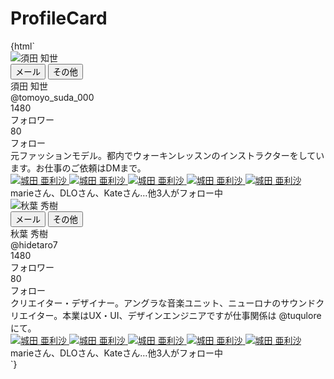 
<Meta title="Galleries/ProfileCard" />


# ProfileCard

<Canvas>
  <Story name="Default">
    {html`<div class="flex">
      <div class="jumpu-card w-80 mr-4">
        <div
          class="h-32 bg-center bg-cover"
          style="background-image: url(${bgImage});"
        ></div>
        <div class="relative py-2 px-4 flex justify-end align-center">
          <div
            class="jumpu-avatar absolute left-4 -top-10 border-4 border-white w-20 h-20"
          >
            <img src="${avatarImage}" alt="須田 知世" />
          </div>
          <div class="flex align-center gap-2">
            <button
              type="button"
              class="jumpu-icon-button"
              aria-describedby="tooltip-envelope"
            >
              <i class="fas fa-envelope"></i>
              <span id="tooltip-envelope" role="tooltip">メール</span>
            </button>
            <button
              type="button"
              class="jumpu-icon-button"
              aria-describedby="tooltip-etc"
            >
              <i class="fas fa-ellipsis-h"></i>
              <span id="tooltip-etc" role="tooltip">その他</span>
            </button>
          </div>
        </div>
        <div class="px-4 flex justify-between items-end">
          <div>
            須田 知世
            <div class="text-xxs text-gray-600">@tomoyo_suda_000</div>
          </div>
          <div class="flex">
            <div class="text-center text-sm mr-4">
              1480
              <div class="text-xxs text-gray-600">フォロワー</div>
            </div>
            <div class="text-center text-sm">
              80
              <div class="text-xxs text-gray-600">フォロー</div>
            </div>
          </div>
        </div>
        <div class="px-4 py-4 text-sm">
          元ファッションモデル。都内でウォーキンレッスンのインストラクターをしています。お仕事のご依頼はDMまで。
        </div>
        <div class="px-4 mb-4 flex">
          <a href="#" class="jumpu-avatar border-2 border-white w-10 h-10">
            <img src="${avatarImage}" alt="城田 亜利沙" />
          </a>
          <a
            href="#"
            class="jumpu-avatar -ml-2 border-2 border-white w-10 h-10"
          >
            <img src="${avatarImage}" alt="城田 亜利沙" />
          </a>
          <a
            href="#"
            class="jumpu-avatar -ml-2 border-2 border-white w-10 h-10"
          >
            <img src="${avatarImage}" alt="城田 亜利沙" />
          </a>
          <a
            href="#"
            class="jumpu-avatar -ml-2 border-2 border-white w-10 h-10"
          >
            <img src="${avatarImage}" alt="城田 亜利沙" />
          </a>
          <a
            href="#"
            class="jumpu-avatar -ml-2 border-2 border-white w-10 h-10"
          >
            <img src="${avatarImage}" alt="城田 亜利沙" />
          </a>
        </div>
        <div class="mb-4 px-4 text-gray-500 text-xs">
          marieさん、DLOさん、Kateさん…他3人がフォロー中
        </div>
      </div>
      <div class="jumpu-card w-80">
        <div
          class="h-32 bg-center bg-cover bg-gradient-to-r from-purple-400 via-pink-500 to-red-500"
        ></div>
        <div class="relative py-2 px-4 flex justify-end align-center">
          <div
            class="jumpu-avatar absolute left-4 -top-10 border-4 border-white w-20 h-20"
          >
            <img src="${avatarImage2}" alt="秋葉 秀樹" />
          </div>
          <div class="flex align-center gap-2">
            <button
              type="button"
              class="jumpu-icon-button"
              aria-describedby="tooltip-envelope"
            >
              <i class="fas fa-envelope"></i>
              <span id="tooltip-envelope" role="tooltip">メール</span>
            </button>
            <button
              type="button"
              class="jumpu-icon-button"
              aria-describedby="tooltip-etc"
            >
              <i class="fas fa-ellipsis-h"></i>
              <span id="tooltip-etc" role="tooltip">その他</span>
            </button>
          </div>
        </div>
        <div class="px-4 flex justify-between items-end">
          <div>
            秋葉 秀樹
            <div class="text-xxs text-gray-600">@hidetaro7</div>
          </div>
          <div class="flex">
            <div class="text-center text-sm mr-4">
              1480
              <div class="text-xxs text-gray-600">フォロワー</div>
            </div>
            <div class="text-center text-sm">
              80
              <div class="text-xxs text-gray-600">フォロー</div>
            </div>
          </div>
        </div>
        <div class="px-4 py-4 text-sm">
          クリエイター・デザイナー。アングラな音楽ユニット、ニューロナのサウンドクリエイター。本業はUX・UI、デザインエンジニアですが仕事関係は
          @tuqulore にて。
        </div>
        <div class="px-4 mb-4 flex">
          <a href="#" class="jumpu-avatar border-2 border-white w-10 h-10">
            <img src="${avatarImage}" alt="城田 亜利沙" />
          </a>
          <a
            href="#"
            class="jumpu-avatar -ml-2 border-2 border-white w-10 h-10"
          >
            <img src="${avatarImage}" alt="城田 亜利沙" />
          </a>
          <a
            href="#"
            class="jumpu-avatar -ml-2 border-2 border-white w-10 h-10"
          >
            <img src="${avatarImage}" alt="城田 亜利沙" />
          </a>
          <a
            href="#"
            class="jumpu-avatar -ml-2 border-2 border-white w-10 h-10"
          >
            <img src="${avatarImage}" alt="城田 亜利沙" />
          </a>
          <a
            href="#"
            class="jumpu-avatar -ml-2 border-2 border-white w-10 h-10"
          >
            <img src="${avatarImage}" alt="城田 亜利沙" />
          </a>
        </div>
        <div class="mb-4 px-4 text-gray-500 text-xs">
          marieさん、DLOさん、Kateさん…他3人がフォロー中
        </div>
      </div>
    </div>`}
  </Story>
</Canvas>
